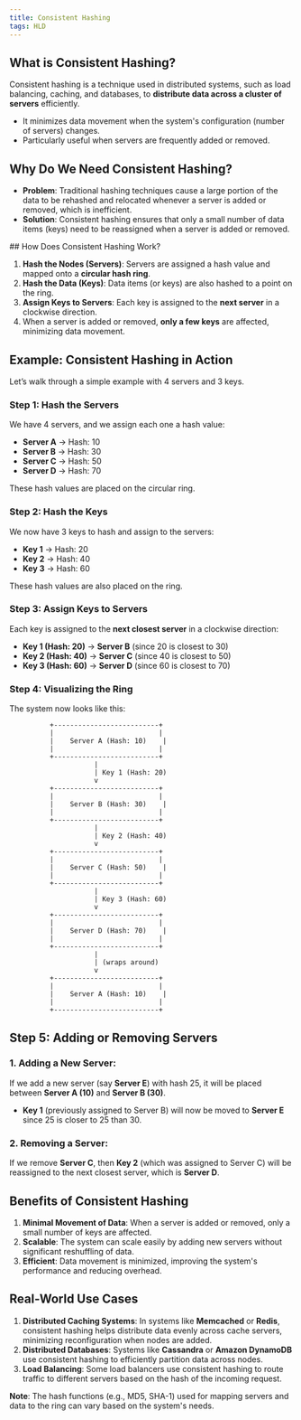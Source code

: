 ```yaml
---
title: Consistent Hashing
tags: HLD
---
```


## What is Consistent Hashing?

Consistent hashing is a technique used in distributed systems, such as load balancing, caching, and databases, to **distribute data across a cluster of servers** efficiently. 

- It minimizes data movement when the system's configuration (number of servers) changes.
- Particularly useful when servers are frequently added or removed.

## Why Do We Need Consistent Hashing?

- **Problem**: Traditional hashing techniques cause a large portion of the data to be rehashed and relocated whenever a server is added or removed, which is inefficient.
- **Solution**: Consistent hashing ensures that only a small number of data items (keys) need to be reassigned when a server is added or removed.

<MDXImage src="/png/hld/consistent-hashing.png" alt="Consistent Hashing" />
## How Does Consistent Hashing Work?

1. **Hash the Nodes (Servers)**: Servers are assigned a hash value and mapped onto a **circular hash ring**.
2. **Hash the Data (Keys)**: Data items (or keys) are also hashed to a point on the ring.
3. **Assign Keys to Servers**: Each key is assigned to the **next server** in a clockwise direction.
4. When a server is added or removed, **only a few keys** are affected, minimizing data movement.

## Example: Consistent Hashing in Action

Let’s walk through a simple example with 4 servers and 3 keys.

### Step 1: Hash the Servers

We have 4 servers, and we assign each one a hash value:

- **Server A** → Hash: 10
- **Server B** → Hash: 30
- **Server C** → Hash: 50
- **Server D** → Hash: 70

These hash values are placed on the circular ring.

### Step 2: Hash the Keys

We now have 3 keys to hash and assign to the servers:

- **Key 1** → Hash: 20
- **Key 2** → Hash: 40
- **Key 3** → Hash: 60

These hash values are also placed on the ring.

### Step 3: Assign Keys to Servers

Each key is assigned to the **next closest server** in a clockwise direction:

- **Key 1 (Hash: 20)** → **Server B** (since 20 is closest to 30)
- **Key 2 (Hash: 40)** → **Server C** (since 40 is closest to 50)
- **Key 3 (Hash: 60)** → **Server D** (since 60 is closest to 70)

### Step 4: Visualizing the Ring

The system now looks like this:
```mdx
          +--------------------------+
          |                          |
          |    Server A (Hash: 10)    |
          |                          |
          +--------------------------+
                     |
                     | Key 1 (Hash: 20)
                     v
          +--------------------------+
          |                          |
          |    Server B (Hash: 30)    |
          |                          |
          +--------------------------+
                     |
                     | Key 2 (Hash: 40)
                     v
          +--------------------------+
          |                          |
          |    Server C (Hash: 50)    |
          |                          |
          +--------------------------+
                     |
                     | Key 3 (Hash: 60)
                     v
          +--------------------------+
          |                          |
          |    Server D (Hash: 70)    |
          |                          |
          +--------------------------+
                     |
                     | (wraps around)
                     v
          +--------------------------+
          |                          |
          |    Server A (Hash: 10)    |
          |                          |
          +--------------------------+

```

## Step 5: Adding or Removing Servers

### 1. **Adding a New Server**:

If we add a new server (say **Server E**) with hash 25, it will be placed between **Server A (10)** and **Server B (30)**.

- **Key 1** (previously assigned to Server B) will now be moved to **Server E** since 25 is closer to 25 than 30.

### 2. **Removing a Server**:

If we remove **Server C**, then **Key 2** (which was assigned to Server C) will be reassigned to the next closest server, which is **Server D**.

## Benefits of Consistent Hashing

1. **Minimal Movement of Data**: When a server is added or removed, only a small number of keys are affected.
2. **Scalable**: The system can scale easily by adding new servers without significant reshuffling of data.
3. **Efficient**: Data movement is minimized, improving the system's performance and reducing overhead.

## Real-World Use Cases

1. **Distributed Caching Systems**: In systems like **Memcached** or **Redis**, consistent hashing helps distribute data evenly across cache servers, minimizing reconfiguration when nodes are added.
2. **Distributed Databases**: Systems like **Cassandra** or **Amazon DynamoDB** use consistent hashing to efficiently partition data across nodes.
3. **Load Balancing**: Some load balancers use consistent hashing to route traffic to different servers based on the hash of the incoming request.

**Note**: The hash functions (e.g., MD5, SHA-1) used for mapping servers and data to the ring can vary based on the system's needs.